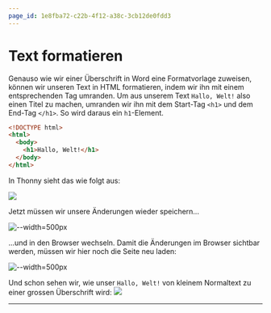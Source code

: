 ```yaml
---
page_id: 1e8fba72-c22b-4f12-a38c-3cb12de0fdd3
---
```


# Text formatieren
Genauso wie wir einer Überschrift in Word eine Formatvorlage zuweisen, können wir unseren Text in HTML formatieren, indem wir ihn mit einem entsprechenden Tag umranden. Um aus unserem Text `Hallo, Welt!` also einen Titel zu machen, umranden wir ihn mit dem Start-Tag `<h1>` und dem End-Tag `</h1>`. So wird daraus ein `h1`-Element.
```html {4} showLineNumbers
<!DOCTYPE html>
<html>
  <body>
    <h1>Hallo, Welt!</h1>
  </body>
</html>
```

In Thonny sieht das wie folgt aus:

![](img/thonny-hallo-welt-formatiert.png)

Jetzt müssen wir unsere Änderungen wieder speichern...

![--width=500px](img/thonny-aenderungen-speichern-faint-code.png)

...und in den Browser wechseln. Damit die Änderungen im Browser sichtbar werden, müssen wir hier noch die Seite neu laden:

![--width=500px](img/seite-neu-laden.png)

Und schon sehen wir, wie unser `Hallo, Welt!` von kleinem Normaltext zu einer grossen Überschrift wird:
<BrowserWindow url="C:\Benutzer\silas\Webseite\index.html">
  ![](img/hallo-welt-formatiert.png)
</BrowserWindow>

---